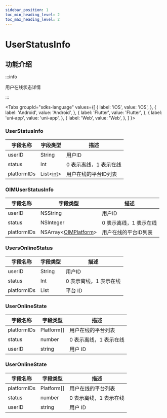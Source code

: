 ```yaml
---
sidebar_position: 1
toc_min_heading_level: 2
toc_max_heading_level: 2
---
```


# UserStatusInfo

## 功能介绍

:::info

用户在线状态详情

:::

<Tabs
groupId="sdks-language"
values={[
{ label: 'iOS', value: 'iOS', },
{ label: 'Android', value: 'Android', },
{ label: 'Flutter', value: 'Flutter', },
{ label: 'uni-app', value: 'uni-app', },
{ label: 'Web', value: 'Web', },
]
}>

<TabItem value="Flutter">

### UserStatusInfo

| 字段名称    | 字段类型 | 描述        |
| ----------- | -------- | ----------- |
| userID      | String   | 用户ID |
| status      | Int      | 0 表示离线，1 表示在线        |
| platformIDs | List<[int](/docs/sdks/enum/platform.mdx)\>     | 用户在线的平台ID列表    |

</TabItem>

<TabItem value="iOS">

### OIMUserStatusInfo

| 字段名称    | 字段类型  | 描述        |
| ----------- | --------- | ----------- |
| userID      | NSString  | 用户ID |
| status      | NSInteger | 0 表示离线，1 表示在线        |
| platformIDs | NSArray<[OIMPlatform](/docs/sdks/enum/platform.mdx)\>   | 用户在线的平台ID列表     |

</TabItem>

<TabItem value="Android">

### UsersOnlineStatus

| 字段名称    | 字段类型 | 描述        |
| ----------- | -------- | ----------- |
| userID      | String   | 用户ID |
| status      | Int      | 0 表示离线，1 表示在线         |
| platformIDs | List     | 平台 ID     |

</TabItem>

<TabItem value="Web">

### UserOnlineState

| 字段名称    | 字段类型   | 描述                   |
| ----------- | ---------- | ---------------------- |
| platformIDs | Platform[] | 用户在线的平台列表     |
| status      | number     | 0 表示离线，1 表示在线 |
| userID      | string     | 用户 ID                |

</TabItem>

<TabItem value="uni-app">

### UserOnlineState

| 字段名称    | 字段类型   | 描述                   |
| ----------- | ---------- | ---------------------- |
| platformIDs | Platform[] | 用户在线的平台列表     |
| status      | number     | 0 表示离线，1 表示在线 |
| userID      | string     | 用户 ID                |

</TabItem>

</Tabs>

